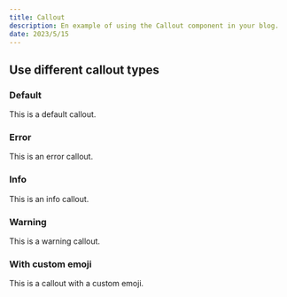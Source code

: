 ```yaml
---
title: Callout
description: En example of using the Callout component in your blog.
date: 2023/5/15
---
```



## Use different callout types

### Default

<Callout>This is a default callout.</Callout>

### Error

<Callout type="error">This is an error callout.</Callout>

### Info

<Callout type="info">This is an info callout.</Callout>

### Warning

<Callout type="warning">This is a warning callout.</Callout>

### With custom emoji

<Callout emoji="🚀">This is a callout with a custom emoji.</Callout>
